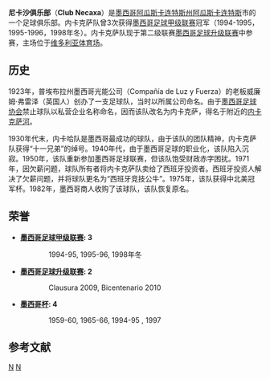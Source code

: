 {{Infobox football club
| clubname    = 尼卡沙
| image       =  
| fullname    = 尼卡沙俱乐部
| nickname    = {{unbulleted list
|''Rayos'' (螺栓)
|''Los Electricistas'' (电工)
|''Los Rojiblancos'' (红白之队)
|''Los Once Hermanos'' (十一兄弟)
|''El Equipo de la Década'' (十年之队)
}}
| founded     = {{Start date and years ago|df=yes|1923|8|21}}
| ground      = [[维多利亚体育场|维多利亚体育场]]
| capacity    = 25,500
| owner       = [[Televisa|Televisa]]
| chairman    = Yon de Luisa
| manager     = [[Jaime_Ordiales|Jaime Ordiales]]
| league      = [[墨西哥足球超級聯賽|墨西哥足球超級聯賽]]
| season      = 2018秋
| position    = 常規：第 11 位
| website     = https://web.archive.org/web/20100225145858/http://necaxafutbol.com/
| pattern_la1 = _necaxa1213h|pattern_b1=_necaxa1213h|pattern_ra1=_necaxa1213h|pattern_sh1=|pattern_so1=
| leftarm1    = FFFFFF|body1=FFFFFF|rightarm1=FFFFFF|shorts1=FFFFFF|socks1=FFFFFF
| pattern_la2 = _necaxa1213h|pattern_b2=_necaxa1213a|pattern_ra2=_necaxa1213h
| leftarm2    = ff0000|body2=CCCCCC|rightarm2=ff0000|shorts2=FF0000|socks2=FF0000
| pattern_la3 = _necaxa1213t|pattern_b3=_necaxa1213t|pattern_ra3=_necaxa1213t
| leftarm3    = ff0000|body3=CCCCCC|rightarm3=ff0000|shorts3=7F7F7F|socks3=7F7F7F
}}'''尼卡沙俱乐部'''（'''Club Necaxa'''）是[[墨西哥|墨西哥]][[阿瓜斯卡连特斯州|阿瓜斯卡连特斯州]][[阿瓜斯卡连特斯|阿瓜斯卡连特斯]]市的一个足球俱乐部。内卡克萨队曾3次获得[[墨西哥足球甲级联赛|墨西哥足球甲级联赛]]冠军（1994-1995，1995-1996，1998年冬）。内卡克萨队现于第二级联赛[[墨西哥足球升级联赛|墨西哥足球升级联赛]]中参赛，主场位于[[维多利亚体育场|维多利亚体育场]]。

== 历史 ==
1923年，普埃布拉州墨西哥光能公司（Compañía de Luz y Fuerza）的老板威廉姆·弗雷泽（英国人）创办了一支足球队，当时以所属公司命名。由于[[墨西哥足球协会|墨西哥足球协会]]禁止球队以私营企业名称命名，因而该队改名为内卡克萨，得名于附近的[[内卡克萨河|内卡克萨河]]。

1930年代末，内卡哈队是墨西哥最成功的球队，由于该队的团队精神，内卡克萨队获得“十一兄弟”的绰号。1940年代，由于墨西哥足球的职业化，该队陷入沉寂。1950年，该队重新参加墨西哥足球联赛，但该队饱受财政赤字困扰。1971年，因欠薪问题，球队所有者将内卡克萨队卖给了西班牙投资者。西班牙投资人解决了欠薪问题，并将球队更名为“西班牙竞技公牛”。1975年，该队获得中北美冠军杯。1982年，墨西哥商人收购了该球队，该队恢复原名。

== 荣誉 ==

*'''[[墨西哥足球甲级联赛|墨西哥足球甲级联赛]]: 3'''
::1994-95, 1995-96, 1998年冬

*'''[[墨西哥足球升级联赛|墨西哥足球升级联赛]]: 2'''
::Clausura 2009, Bicentenario 2010

*'''[[墨西哥杯|墨西哥杯]]: 4'''
::1959-60, 1965-66, 1994-95 , 1997

==参考文献==
{{reflist}}

[[Category:墨西哥足球俱乐部|N]]
[[Category:1923年建立的足球俱樂部|N]]